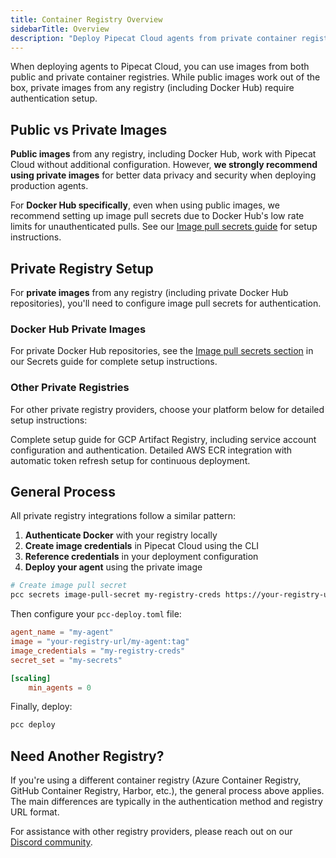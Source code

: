 ```yaml
---
title: Container Registry Overview
sidebarTitle: Overview
description: "Deploy Pipecat Cloud agents from private container registries"
---
```


When deploying agents to Pipecat Cloud, you can use images from both public and private container registries. While public images work out of the box, private images from any registry (including Docker Hub) require authentication setup.

## Public vs Private Images

**Public images** from any registry, including Docker Hub, work with Pipecat Cloud without additional configuration. However, **we strongly recommend using private images** for better data privacy and security when deploying production agents.

For **Docker Hub specifically**, even when using public images, we recommend setting up image pull secrets due to Docker Hub's low rate limits for unauthenticated pulls. See our [Image pull secrets guide](../../fundamentals/secrets#image-pull-secrets) for setup instructions.

## Private Registry Setup

For **private images** from any registry (including private Docker Hub repositories), you'll need to configure image pull secrets for authentication.

### Docker Hub Private Images

For private Docker Hub repositories, see the [Image pull secrets section](../../fundamentals/secrets#image-pull-secrets) in our Secrets guide for complete setup instructions.

### Other Private Registries

For other private registry providers, choose your platform below for detailed setup instructions:

<CardGroup cols={2}>
  <Card
    title="Google Cloud Artifact Registry"
    icon="google"
    href="./gcp-artifact-registry"
  >
    Complete setup guide for GCP Artifact Registry, including service account
    configuration and authentication.
  </Card>

  <Card title="Amazon ECR" icon="aws" href="./aws-ecr">
    Detailed AWS ECR integration with automatic token refresh setup for
    continuous deployment.
  </Card>
</CardGroup>

## General Process

All private registry integrations follow a similar pattern:

1. **Authenticate Docker** with your registry locally
2. **Create image credentials** in Pipecat Cloud using the CLI
3. **Reference credentials** in your deployment configuration
4. **Deploy your agent** using the private image

```bash
# Create image pull secret
pcc secrets image-pull-secret my-registry-creds https://your-registry-url
```

Then configure your `pcc-deploy.toml` file:

```toml
agent_name = "my-agent"
image = "your-registry-url/my-agent:tag"
image_credentials = "my-registry-creds"
secret_set = "my-secrets"

[scaling]
    min_agents = 0
```

Finally, deploy:

```bash
pcc deploy
```

## Need Another Registry?

If you're using a different container registry (Azure Container Registry, GitHub Container Registry, Harbor, etc.), the general process above applies. The main differences are typically in the authentication method and registry URL format.

For assistance with other registry providers, please reach out on our [Discord community](https://discord.gg/pipecat).
